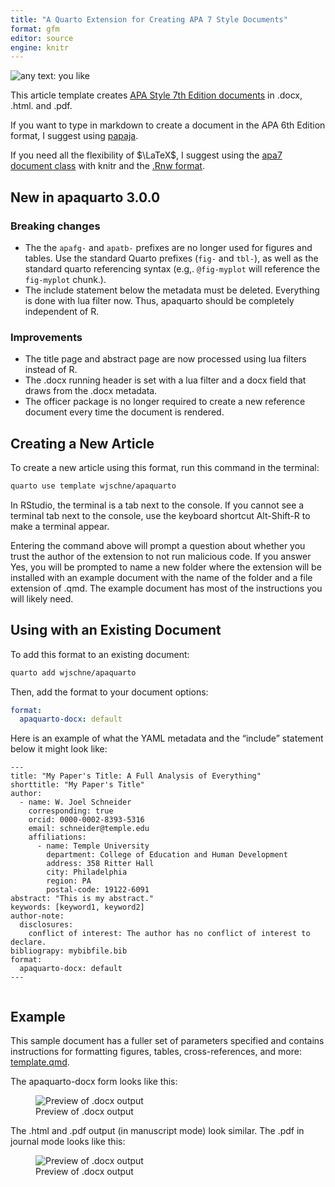 ```yaml
---
title: "A Quarto Extension for Creating APA 7 Style Documents"
format: gfm
editor: source
engine: knitr
---
```

<img loading="lazy" alt="any text: you like" src="https://img.shields.io/badge/lifecycle-experimental-orange">

This article template creates [APA Style 7th Edition documents](https://apastyle.apa.org/) in .docx, .html. and .pdf.

If you want to type in markdown to create a document in the APA 6th Edition format, I suggest using [papaja](https://frederikaust.com/papaja_man/).

If you need all the flexibility of $\LaTeX$, I suggest using the [apa7 document class](https://ctan.org/pkg/apa7) with knitr and the [.Rnw format](https://support.posit.co/hc/en-us/articles/200552056-Using-Sweave-and-knitr).

## New in apaquarto 3.0.0

### Breaking changes

* The the `apafg-` and `apatb-` prefixes are no longer used for figures and tables. Use the standard Quarto prefixes (`fig-` and `tbl-`), as well as the standard quarto referencing syntax (e.g,. `@fig-myplot` will reference the `fig-myplot` chunk.). 
*  The include statement below the metadata must be deleted. Everything is done with lua filter now. Thus, apaquarto should be completely independent of R.

### Improvements

- The title page and abstract page are now processed using lua filters instead of R.
- The .docx running header is set with a lua filter and a docx field that draws from the .docx metadata. 
- The officer package is no longer required to create a new reference document every time the document is rendered.


## Creating a New Article

To create a new article using this format, run this command in the terminal:

``` bash
quarto use template wjschne/apaquarto
```

In RStudio, the terminal is a tab next to the console. If you cannot see a terminal tab next to the console, use the keyboard shortcut Alt-Shift-R to make a terminal appear.

Entering the command above will prompt a question about whether you trust the author of the extension to not run malicious code. If you answer Yes, you will be prompted to name a new folder where the extension will be installed with an example document with the name of the folder and a file extension of .qmd. The example document has most of the instructions you will likely need.

## Using with an Existing Document

To add this format to an existing document:

``` bash
quarto add wjschne/apaquarto
```

Then, add the format to your document options:

``` yaml
format:
  apaquarto-docx: default
```



Here is an example of what the YAML metadata and the "include" statement below it might look like:

```         
---
title: "My Paper's Title: A Full Analysis of Everything"
shorttitle: "My Paper's Title"
author:
  - name: W. Joel Schneider
    corresponding: true
    orcid: 0000-0002-8393-5316
    email: schneider@temple.edu
    affiliations:
      - name: Temple University
        department: College of Education and Human Development
        address: 358 Ritter Hall
        city: Philadelphia
        region: PA
        postal-code: 19122-6091
abstract: "This is my abstract."
keywords: [keyword1, keyword2]
author-note:
  disclosures:
    conflict of interest: The author has no conflict of interest to declare.
bibliograpy: mybibfile.bib     
format:
  apaquarto-docx: default
---


```

## Example

This sample document has a fuller set of parameters specified and contains instructions for formatting figures, tables, cross-references, and more: [template.qmd](template.qmd).

The apaquarto-docx form looks like this:

![Preview of .docx output](img/docx.png)

The .html and .pdf output (in manuscript mode) look similar. The .pdf in journal mode looks like this:

![Preview of .docx output](img/journalmode.png)








